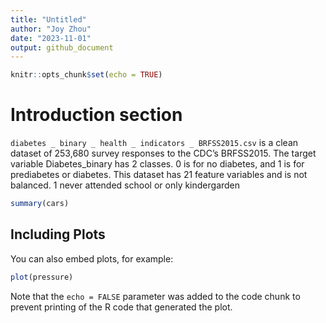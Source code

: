 ```yaml
---
title: "Untitled"
author: "Joy Zhou"
date: "2023-11-01"
output: github_document
---
```


```r
knitr::opts_chunk$set(echo = TRUE)
```

# Introduction section

`diabetes _ binary _ health _ indicators _ BRFSS2015.csv` is a clean dataset of 253,680 survey responses to the CDC's BRFSS2015. The target variable Diabetes_binary has 2 classes. 0 is for no diabetes, and 1 is for prediabetes or diabetes. This dataset has 21 feature variables and is not balanced.
1 never attended school or only kindergarden

```r
summary(cars)
```

## Including Plots

You can also embed plots, for example:

```r
plot(pressure)
```

Note that the `echo = FALSE` parameter was added to the code chunk to prevent printing of the R code that generated the plot.
